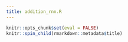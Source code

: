 ```yaml
---
title: addition_rnn.R
---
```


```r
knitr::opts_chunk$set(eval = FALSE)
knitr::spin_child(rmarkdown::metadata$title)
```
